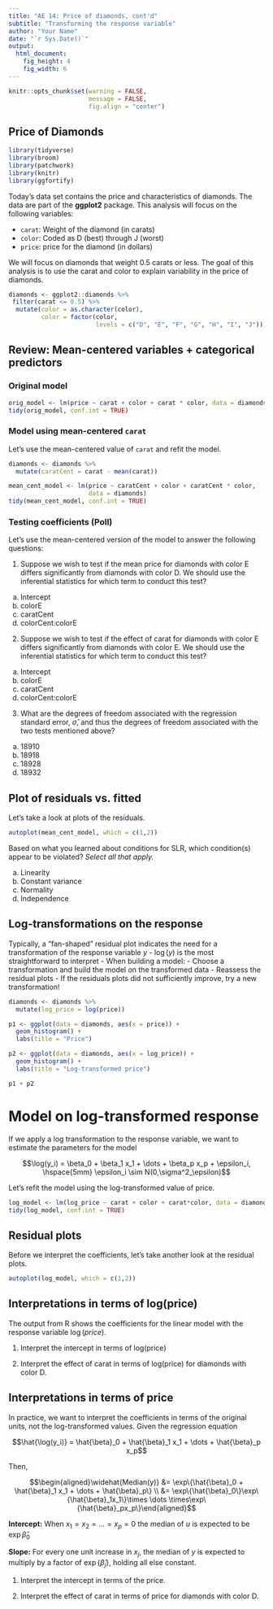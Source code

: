 ```yaml
---
title: "AE 14: Price of diamonds, cont'd"
subtitle: "Transforming the response variable"
author: "Your Name"
date: "`r Sys.Date()`"
output: 
  html_document: 
    fig_height: 4
    fig_width: 6
---
```


```r
knitr::opts_chunk$set(warning = FALSE, 
                      message = FALSE, 
                      fig.align = "center")
```

## Price of Diamonds

```r
library(tidyverse)
library(broom)
library(patchwork)
library(knitr)
library(ggfortify)
```

Today's data set contains the price and characteristics of diamonds. The data are part of the **ggplot2** package. This analysis will focus on the following variables: 

-   `carat`: Weight of the diamond (in carats)
-   `color`: Coded as D (best) through J (worst)
-   `price`: price for the diamond (in dollars)

We will focus on diamonds that weight 0.5 carats or less. The goal of this analysis is to use the carat and color to explain variability in the price of diamonds. 

```r
diamonds <- ggplot2::diamonds %>%
 filter(carat <= 0.5) %>%
  mutate(color = as.character(color), 
         color = factor(color, 
                        levels = c("D", "E", "F", "G", "H", "I", "J")))
```

## Review: Mean-centered variables + categorical predictors

### Original model

```r
orig_model <- lm(price ~ carat + color + carat * color, data = diamonds)
tidy(orig_model, conf.int = TRUE)
```

### Model using mean-centered `carat`

Let's use the mean-centered value of `carat` and refit the model. 

```r
diamonds <- diamonds %>%
  mutate(caratCent = carat - mean(carat))
```

```r
mean_cent_model <- lm(price ~ caratCent + color + caratCent * color, 
                      data = diamonds)
tidy(mean_cent_model, conf.int = TRUE)
```


### Testing coefficients (Poll)

Let's use the mean-centered version of the model to answer the following questions:

1.  Suppose we wish to test if the mean price for diamonds with color E differs significantly from diamonds with color D. We should use the inferential statistics for which term to conduct this test?

(a) Intercept
(b) colorE
(c) caratCent
(d) colorCent:colorE


2.  Suppose we wish to test if the effect of carat for diamonds with color E  differs significantly from diamonds with color E. We should use the inferential statistics for which term to conduct this test?

(a) Intercept
(b) colorE
(c) caratCent
(d) colorCent:colorE

3.  What are the degrees of freedom associated with the regression standard error, $\hat{\sigma}$, and thus the degrees of freedom associated with the two tests mentioned above? 

(a) 18910
(b) 18918
(c) 18928
(d) 18932

## Plot of residuals vs. fitted

Let's take a look at plots of the residuals.

```r
autoplot(mean_cent_model, which = c(1,2))
```

Based on what you learned about conditions for SLR, which condition(s) appear to be violated? *Select all that apply.*

(a) Linearity
(b) Constant variance
(c) Normality
(d) Independence


## Log-transformations on the response

Typically, a "fan-shaped" residual plot indicates the need for a transformation of the response variable $y$
- $\log(y)$ is the most straightforward to interpret
- When building a model:
    - Choose a transformation and build the model on the transformed data
    - Reassess the residual plots
    - If the residuals plots did not sufficiently improve, try a new transformation!
    
```r
diamonds <- diamonds %>%
  mutate(log_price = log(price))
```

```r
p1 <- ggplot(data = diamonds, aes(x = price)) +
  geom_histogram() + 
  labs(title = "Price")

p2 <- ggplot(data = diamonds, aes(x = log_price)) +
  geom_histogram() + 
  labs(title = "Log-transformed price")

p1 + p2
```

# Model on log-transformed response 

If we apply a log transformation to the response variable, we want to estimate the parameters for the model

$$\log(y_i)  = \beta_0 + \beta_1 x_1 + \dots + \beta_p x_p + \epsilon_i, \hspace{5mm} \epsilon_i \sim N(0,\sigma^2_\epsilon)$$

Let's refit the model using the log-transformed value of price.

```r
log_model <- lm(log_price ~ carat + color + carat*color, data = diamonds)
tidy(log_model, conf.int = TRUE)
```

## Residual plots

Before we interpret the coefficients, let's take another look at the residual plots. 

```r
autoplot(log_model, which = c(1,2))
```
## Interpretations in terms of log(price)

The output from R shows the coefficients for the linear model with the response variable $\log(price)$.

1. Interpret the intercept in terms of log(price)

2. Interpret the effect of carat in terms of log(price) for diamonds with color D.

## Interpretations in terms of price

In practice, we want to interpret the coefficients in terms of the original units, not the log-transformed values. Given the regression equation 

$$\hat{\log(y_i)}  = \hat{\beta}_0 + \hat{\beta}_1 x_1 + \dots + \hat{\beta}_p x_p$$

Then, 

$$\begin{aligned}\widehat{Median(y)} &= \exp\{\hat{\beta}_0 + \hat{\beta}_1 x_1 + \dots + \hat{\beta}_p\} \\ 
&= \exp\{\hat{\beta}_0\}\exp\{\hat{\beta}_1x_1\}\times \dots \times\exp\{\hat{\beta}_px_p\}\end{aligned}$$

**Intercept:** When $x_1 = x_2 = \dots = x_p = 0$ the median of $u$ is expected to be $\exp{\hat{\beta}_0}$

**Slope:** For every one unit increase in $x_j$, the median of $y$ is expected to multiply by a factor of $\exp\{\hat{\beta}_j\}$, holding all else constant. 


1. Interpret the intercept in terms of the price.

2. Interpret the effect of carat in terms of price for diamonds with color D.
